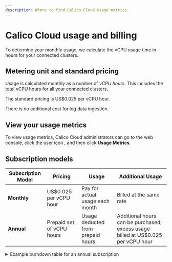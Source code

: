```yaml
---
description: Where to find Calico Cloud usage metrics.
---
```



# Calico Cloud usage and billing

To determine your monthly usage, we calculate the vCPU usage time in hours for your connected clusters.

## Metering unit and standard pricing

Usage is calculated monthly as a number of *vCPU hours*.
This includes the total vCPU hours for all your connected clusters.

The standard pricing is US$0.025 per vCPU hour.

There is no additional cost for log data ingestion.

## View your usage metrics

To view usage metrics, Calico Cloud administrators can go to the web console, click the user icon <IconUser width="20"/>, and then click **Usage Metrics**.

<Screenshot src="/img/calico-cloud/usage-metrics.png" alt="A screenshot of the Usage Metrics page in the Calico Cloud web console" />

## Subscription models

| Subscription Model  | Pricing | Usage | Additional Usage |
|---------------------|---------|--------|------------------|
| **Monthly**        | US$0.025 per vCPU hour | Pay for actual usage each month | Billed at the same rate |
| **Annual**         | Prepaid set of vCPU hours | Usage deducted from prepaid hours | Additional hours can be purchased; excess usage billed at US$0.025 per vCPU hour |

<details>
  <summary>Example burndown table for an annual subscription</summary>

  The following table shows a the month-to-month usage for a cluster with an annual allocation of 12,000 vCPU hours.

  | Month      | Starting Balance (vCPU hours) | Hours Consumed | Ending Balance (vCPU hours) |
  |------------|-------------------------------|----------------|-----------------------------|
  | January    | 12,000                        | 1,000          | 11,000                      |
  | February   | 11,000                        | 900            | 10,100                      |
  | March      | 10,100                        | 1,200          | 8,900                       |
  | April      | 8,900                         | 950            | 7,950                       |
  | May        | 7,950                         | 1,050          | 6,900                       |
  | June       | 6,900                         | 1,000          | 5,900                       |
  | July       | 5,900                         | 1,200          | 4,700                       |
  | August     | 4,700                         | 1,100          | 3,600                       |
  | September  | 3,600                         | 900            | 2,700                       |
  | October    | 2,700                         | 1,300          | 1,400                       |
  | November   | 1,400                         | 1,200          | 200                         |
  | December   | 200                           | 250            | -50 (overage applies)       |

  :::note
  If your usage exceeds your allocation, overage charges apply at the standard rate of US$0.025 per vCPU hour.
    :::

</details>